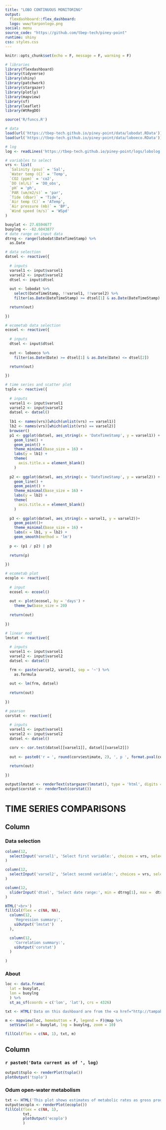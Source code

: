 ```yaml
---
title: "LOBO CONTINUOUS MONITORING"
output: 
  flexdashboard::flex_dashboard:
  logo: www/tarponlogo.png
social: menu
source_code: "https://github.com/tbep-tech/piney-point"
runtime: shiny
css: styles.css
---
```

  
```r
knitr::opts_chunk$set(echo = F, message = F, warning = F)

# libraries
library(flexdashboard)
library(tidyverse)
library(shiny)
library(patchwork)
library(stargazer)
library(plotly)
library(mapview)
library(sf)
library(leaflet)
library(WtRegDO)

source('R/funcs.R')

# data
load(url('https://tbep-tech.github.io/piney-point/data/lobodat.RData'))
load(url('https://tbep-tech.github.io/piney-point/data/loboeco.RData'))

# log
log <- readLines('https://tbep-tech.github.io/piney-point/logs/lobolog.txt')

# variables to select
vrs <- list(
  `Salinity (psu)` = 'Sal', 
  `Water temp (C)` = 'Temp', 
  `CO2 (ppm)` = 'co2', 
  `DO (ml/L)` = 'DO_obs', 
  `pH` = 'ph',
  `PAR (um/m2/s)` = 'par',
  `Tide (dbar)` = 'Tide',
  `Air temp (C)` = 'ATemp', 
  `Air pressure (mb)` = 'BP',
  `Wind speed (m/s)` = 'WSpd'
)

buoylat <- 27.6594677
buoylng <- -82.6043877
# date range on input data
dtrng <- range(lobodat$DateTimeStamp) %>% 
  as.Date
```

```r
# data selection
datsel <- reactive({
  
  # inputs
  varsel1 <- input$varsel1
  varsel2 <- input$varsel2
  dtsel <- input$dtsel
  
  out <- lobodat %>% 
    select(DateTimeStamp, !!varsel1, !!varsel2) %>% 
    filter(as.Date(DateTimeStamp) >= dtsel[1] & as.Date(DateTimeStamp) <= dtsel[2])

  return(out)
  
})

# ecometab data selection
ecosel <- reactive({
  
  # inputs
  dtsel <- input$dtsel
  
  out <- loboeco %>% 
    filter(as.Date(Date) >= dtsel[1] & as.Date(Date) <= dtsel[2])

  return(out)
  
})

# time series and scatter plot
tsplo <- reactive({
  
  # inputs
  varsel1 <- input$varsel1
  varsel2 <- input$varsel2
  datsel <- datsel()
  
  lb1 <- names(vrs)[which(unlist(vrs) == varsel1)]
  lb2 <- names(vrs)[which(unlist(vrs) == varsel2)]
  browser()
  p1 <- ggplot(datsel, aes_string(x = 'DateTimeStamp', y = varsel1)) + 
    geom_line() + 
    geom_point() + 
    theme_minimal(base_size = 16) + 
    labs(y = lb1) + 
    theme(
      axis.title.x = element_blank()
    )
  
  p2 <- ggplot(datsel, aes_string(x = 'DateTimeStamp', y = varsel2)) + 
    geom_line() + 
    geom_point() + 
    theme_minimal(base_size = 16) + 
    labs(y = lb2) + 
    theme(
      axis.title.x = element_blank()
    )
  
  p3 <- ggplot(datsel, aes_string(x = varsel1, y = varsel2))+ 
    geom_point()+ 
    theme_minimal(base_size = 16) + 
    labs(x = lb1, y = lb2) + 
    geom_smooth(method = 'lm')
  
  p <- (p1 / p2) | p3
  
  return(p)
  
})

# ecometab plot
ecoplo <- reactive({
  
  # input
  ecosel <- ecosel()
  
  out <- plot(ecosel, by = 'days') + 
    theme_bw(base_size = 20)
  
  return(out)
  
})

# linear mod
lmstat <- reactive({
  
  # inputs
  varsel1 <- input$varsel1
  varsel2 <- input$varsel2
  datsel <- datsel()

  frm <- paste(varsel2, varsel1, sep = '~') %>% 
    as.formula
  
  out <- lm(frm, datsel)
  
  return(out)
  
})

# pearson
corstat <- reactive({
 
  # inputs
  varsel1 <- input$varsel1
  varsel2 <- input$varsel2
  datsel <- datsel()

  corv <- cor.test(datsel[[varsel1]], datsel[[varsel2]])
  
  out <- paste0('r = ', round(corv$estimate, 2), ', p ', format.pval(corv$p.value))
  
  return(out) 
  
})

output$lmstat <- renderText(stargazer(lmstat(), type = 'html', digits = 2))
output$corstat <- renderText(corstat())

```


TIME SERIES COMPARISONS
=======================================================================
  
Column {data-width=200 .tabset .tabset-fade}
-----------------------------------------------------------------------
  
### Data selection

```r
column(12, 
  selectInput('varsel1', 'Select first variable:', choices = vrs, selected = vrs[4])
)

column(12, 
  selectInput('varsel2', 'Select second variable:', choices = vrs, selected = vrs[5])
)

column(12, 
  sliderInput('dtsel', 'Select date range:', min = dtrng[1], max =  dtrng[2], value = dtrng, timeFormat="%Y-%m-%d")
)

HTML('<br>')
fillCol(flex = c(NA, NA),
  column(12,
    'Regression summary:',
    uiOutput('lmstat')
  ),

  column(12, 
    'Correlation summary:', 
    uiOutput('corstat')
  ) 
  
)
```

### About


```r
loc <- data.frame(
  lat = buoylat,
  lon = buoylng
  ) %>% 
  st_as_sf(coords = c('lon', 'lat'), crs = 4326)

txt <- HTML('Data on this dashboard are from the <a href="http://tampabay.loboviz.com/">Tampa Bay LOBO</a> (Land/Ocean Biogeochemical Observatory) continuous monitoring buoy, located in Lower Tampa Bay. Co-located weather observations (wind, air temperature, pressure) are from <a href="http://tbports.org/">http://tbports.org/</a>, with data from station <a href="https://tidesandcurrents.noaa.gov/met.html?id=8726412">8726412</a>. All data are preliminary or provisional and are subject to revision. The data have not received final approval by the USGS and are provided on the condition that neither the USGS nor the U.S. Government shall be held liable for any damages resulting from the authorized or unauthorized use of the data.  Approximate buoy location:')

m <- mapview(loc, homebutton = F, legend = F)@map %>% 
  setView(lat = buoylat, lng = buoylng, zoom = 10)

fillCol(flex = c(NA, 1), txt, m)
```


Column {.tabset .tabset-fade data-width=700}
-----------------------------------------------------------------------

### `r paste0('Data current as of ', log)`

```r
output$tsplo <- renderPlot(tsplo())
plotOutput('tsplo')
```

### Odum open-water metabolism

```r
txt <- HTML('This plot shows estimates of metabolic rates as gross production (Pg), total respiration (Rt), and net ecosystem metabolism (as the difference between the two). Metabolic rates are based on the Odum open water method (<a href="https://aslopubs.onlinelibrary.wiley.com/doi/10.4319/lo.1956.1.2.0102">Odum 1956</a>, as adapted in <a href="https://aslopubs.onlinelibrary.wiley.com/doi/full/10.1002/lom3.10062">Beck et al. 2015</a>).  Rates are shown as mmol of O<sub>2</sub> per square meter per day, assuming a well-mixed water column at an approximate depth of 5 meters.')
output$ecoplo <- renderPlot(ecoplo())
fillCol(flex = c(NA, 1), 
        txt, 
        plotOutput('ecoplo')
        )

```

